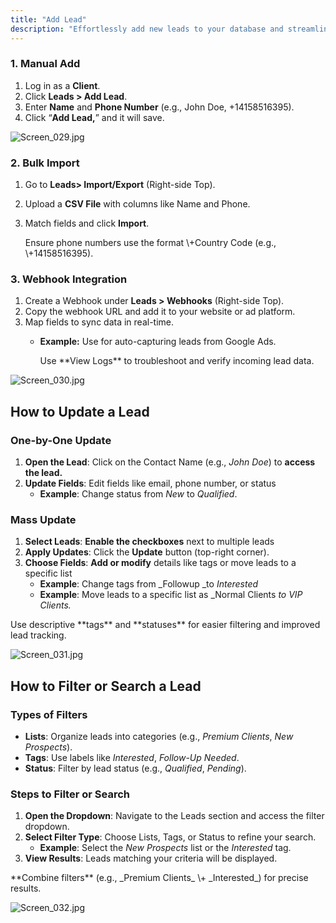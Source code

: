 ```yaml
---
title: "Add Lead"
description: "Effortlessly add new leads to your database and streamline your sales process with our intuitive lead management system."
---
```


### **1. Manual Add**

1. Log in as a **Client**.
2. Click **Leads \> Add Lead**.
3. Enter **Name** and **Phone Number** (e.g., John Doe, \+14158516395).
4. Click “**Add Lead,**” and it will save.

![Screen_029.jpg](/images/Screen_029.jpg)

### **2. Bulk Import**

1. Go to **Leads\> Import/Export** (Right-side Top).
2. Upload a **CSV File** with columns like Name and Phone.
3. Match fields and click **Import**.

   <Note>
     Ensure phone numbers use the format \+Country Code (e.g., \+14158516395).
   </Note>

### **3. Webhook Integration**

1. Create a Webhook under **Leads \> Webhooks** (Right-side Top).
2. Copy the webhook URL and add it to your website or ad platform.
3. Map fields to sync data in real-time.
   - **Example:** Use for auto-capturing leads from Google Ads.

     <Note>
       Use **View Logs** to troubleshoot and verify incoming lead data.
     </Note>

![Screen_030.jpg](/images/Screen_030.jpg)

## **How to Update a Lead**

### **One-by-One Update**

1. **Open the Lead**: Click on the Contact Name (e.g., _John Doe_) to **access the lead.**
2. **Update Fields**: Edit fields like email, phone number, or status 
   - **Example**: Change status from _New_ to _Qualified_.

### **Mass Update**

1. **Select Leads**: **Enable the checkboxes** next to multiple leads 
2. **Apply Updates**: Click the **Update** button (top-right corner).
3. **Choose Fields**: **Add or modify**  details like tags or move leads to a specific list 
   - **Example**: Change tags from \_Followup \_to _Interested_
   - **Example**: Move leads to a specific list as \_Normal Clients _to VIP Clients._

<Note>
  Use descriptive **tags** and **statuses** for easier filtering and improved lead tracking.
</Note>

![Screen_031.jpg](/images/Screen_031.jpg)

## **How to Filter or Search a Lead**

### **Types of Filters**

- **Lists**: Organize leads into categories (e.g., _Premium Clients_, _New Prospects_).
- **Tags**: Use labels like _Interested_, _Follow-Up Needed_.
- **Status**: Filter by lead status (e.g., _Qualified_, _Pending_).

### **Steps to Filter or Search**

1. **Open the Dropdown**: Navigate to the Leads section and access the filter dropdown.
2. **Select Filter Type**: Choose Lists, Tags, or Status to refine your search.
   - **Example**: Select the _New Prospects_ list or the _Interested_ tag.
3. **View Results**: Leads matching your criteria will be displayed.

<Note>
  **Combine filters** (e.g., _Premium Clients_ \+ _Interested_) for precise results.
</Note>

![Screen_032.jpg](/images/Screen_032.jpg)